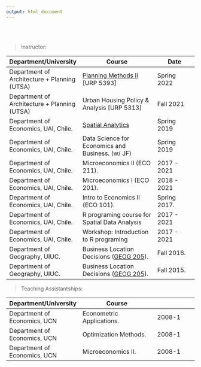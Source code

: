 ```yaml
---
output: html_document
---
```

</b></br>
</b></br>


> Instructor:


Department/University           | Course                                                | Date
--------------------------------|-------------------------------------------------------|--------------------------------
Department of Architecture + Planning (UTSA)  | [Planning Methods II ](https://github.com/Planning-Methods-2/Planning-Methods-2-Labs) [URP 5393]          | Spring 2022
Department of Architecture + Planning (UTSA)  | Urban Housing Policy & Analysis [URP 5313] | Fall 2021
Department of Economics, UAI, Chile.          | [Spatial Analytics](https://github.com/Spatial-Analytics2/Clases2)          | Spring 2019
Department of Economics, UAI, Chile.          | Data Science for Economics and Business. (w/ JF)          | Spring 2019
Department of Economics, UAI, Chile.          | Microeconomics II (ECO 211).               | 2017 - 2021
Department of Economics, UAI, Chile.          | Microeconomics I (ECO 201).               | 2018 - 2021
Department of Economics, UAI, Chile.          | Intro to Economics II (ECO 101).          | Spring 2017.
Department of Economics, UAI, Chile.          | R programing course for Spatial Data Analysis         | 2017 - 2021
Department of Economics, UAI, Chile.          | Workshop: Introduction to R programing          | 2017 - 2021
Department of Geography, UIUC.  | Business Location Decisions ([GEOG 205](https://courses.illinois.edu/schedule/2016/fall/GEOG/205)).               | Fall 2016.
Department of Geography, UIUC.  | Business Location Decisions ([GEOG 205](https://courses.illinois.edu/schedule/2015/fall/GEOG/205)).               | Fall 2015.

> Teaching Assistantships: 

Department/University  | Course
--------------------------------|-------------------------------------------------------|--------------------------------
Department of Economics, UCN    | Econometric Applications.                             | 2008-1
Department of Economics, UCN    | Optimization Methods.                                 | 2008-1
Department of Economics, UCN    | Microeconomics II.                                   | 2008-1

